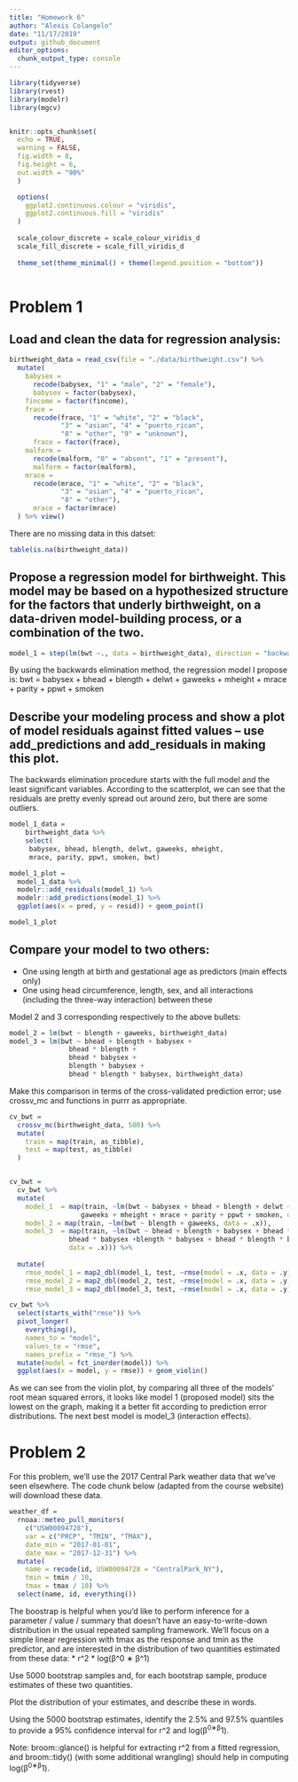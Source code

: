 ```yaml
---
title: "Homework 6"
author: "Alexis Colangelo"
date: "11/17/2019"
output: github_document
editor_options: 
  chunk_output_type: console
---
```


```r
library(tidyverse)
library(rvest)
library(modelr)
library(mgcv)


knitr::opts_chunk$set(
  echo = TRUE,
  warning = FALSE,
  fig.width = 8,
  fig.height = 6,
  out.width = "90%"
  )

  options(
    ggplot2.continuous.colour = "viridis",
    ggplot2.continuous.fill = "viridis"
  )
  
  scale_colour_discrete = scale_colour_viridis_d
  scale_fill_discrete = scale_fill_viridis_d
  
  theme_set(theme_minimal() + theme(legend.position = "bottom"))
  
```

# Problem 1

## Load and clean the data for regression analysis:

```r
birthweight_data = read_csv(file = "./data/birthweight.csv") %>%
  mutate(
    babysex = 
      recode(babysex, "1" = "male", "2" = "female"),
      babysex = factor(babysex),
    fincome = factor(fincome),
    frace = 
      recode(frace, "1" = "white", "2" = "black", 
             "3" = "asian", "4" = "puerto_rican", 
             "8" = "other", "9" = "unknown"),
      frace = factor(frace),
    malform = 
      recode(malform, "0" = "absent", "1" = "present"),
      malform = factor(malform),
    mrace =
      recode(mrace, "1" = "white", "2" = "black",
             "3" = "asian", "4" = "puerto_rican",
             "8" = "other"),
      mrace = factor(mrace)
  ) %>% view()
```

There are no missing data in this datset:
```r
table(is.na(birthweight_data))
```

## Propose a regression model for birthweight. This model may be based on a hypothesized structure for the factors that underly birthweight, on a data-driven model-building process, or a combination of the two. 

```r
model_1 = step(lm(bwt ~., data = birthweight_data), direction = "backward")
```

By using the backwards elimination method, the regression model I propose is:
bwt = babysex + bhead + blength + delwt + gaweeks + mheight + mrace + parity + ppwt + smoken
    
## Describe your modeling process and show a plot of model residuals against fitted values – use add_predictions and add_residuals in making this plot.
The backwards elimination procedure starts with the full model and the least significant variables. According to the scatterplot, we can see that the residuals are pretty evenly
spread out around zero, but there are some outliers. 
 
```r
model_1_data =
    birthweight_data %>% 
    select(
     babysex, bhead, blength, delwt, gaweeks, mheight, 
     mrace, parity, ppwt, smoken, bwt) 

model_1_plot =
  model_1_data %>%
  modelr::add_residuals(model_1) %>%
  modelr::add_predictions(model_1) %>%
  ggplot(aes(x = pred, y = resid)) + geom_point()

model_1_plot

```

## Compare your model to two others:
* One using length at birth and gestational age as predictors (main effects only) 
* One using head circumference, length, sex, and all interactions (including the three-way interaction) between these

Model 2 and 3 corresponding respectively to the above bullets:
```r
model_2 = lm(bwt ~ blength + gaweeks, birthweight_data)
model_3 = lm(bwt ~ bhead + blength + babysex + 
               bhead * blength + 
               bhead * babysex +
               blength * babysex + 
               bhead * blength * babysex, birthweight_data)
```

Make this comparison in terms of the cross-validated prediction error; use crossv_mc and functions in purrr as appropriate.

```r
cv_bwt =
  crossv_mc(birthweight_data, 500) %>%
  mutate(
    train = map(train, as_tibble),
    test = map(test, as_tibble)
  )


cv_bwt = 
  cv_bwt %>% 
  mutate(
    model_1  = map(train, ~lm(bwt ~ babysex + bhead + blength + delwt + 
                  gaweeks + mheight + mrace + parity + ppwt + smoken, data = .x)),
    model_2 = map(train, ~lm(bwt ~ blength + gaweeks, data = .x)),
    model_3  = map(train, ~lm(bwt ~ bhead + blength + babysex + bhead * blength + 
               bhead * babysex +blength * babysex + bhead * blength * babysex, 
               data = .x))) %>% 
  
  mutate(
    rmse_model_1 = map2_dbl(model_1, test, ~rmse(model = .x, data = .y)),
    rmse_model_2 = map2_dbl(model_2, test, ~rmse(model = .x, data = .y)),
    rmse_model_3 = map2_dbl(model_3, test, ~rmse(model = .x, data = .y)))

cv_bwt %>% 
  select(starts_with("rmse")) %>% 
  pivot_longer(
    everything(),
    names_to = "model", 
    values_to = "rmse",
    names_prefix = "rmse_") %>% 
  mutate(model = fct_inorder(model)) %>% 
  ggplot(aes(x = model, y = rmse)) + geom_violin()
```

As we can see from the violin plot, by comparing all three of the models' root mean squared errors, it looks like model 1 (proposed model) sits the lowest on the graph, making it a better fit according to prediction error distributions. The next best model is model_3 (interaction effects).

# Problem 2

For this problem, we’ll use the 2017 Central Park weather data that we’ve seen elsewhere. The code chunk below (adapted from the course website) will download these data.

```r
weather_df = 
  rnoaa::meteo_pull_monitors(
    c("USW00094728"),
    var = c("PRCP", "TMIN", "TMAX"), 
    date_min = "2017-01-01",
    date_max = "2017-12-31") %>%
  mutate(
    name = recode(id, USW00094728 = "CentralPark_NY"),
    tmin = tmin / 10,
    tmax = tmax / 10) %>%
  select(name, id, everything())
```

The boostrap is helpful when you’d like to perform inference for a parameter / value / summary that doesn’t have an easy-to-write-down distribution in the usual repeated sampling framework. We’ll focus on a simple linear regression with tmax as the response and tmin as the predictor, and are interested in the distribution of two quantities estimated from these data:
* r^2
* log(β^0 ∗ β^1)

Use 5000 bootstrap samples and, for each bootstrap sample, produce estimates of these two quantities. 

Plot the distribution of your estimates, and describe these in words. 

Using the 5000 bootstrap estimates, identify the 2.5% and 97.5% quantiles to provide a 95% confidence interval for r^2 and log(β^0∗β^1). 

Note: broom::glance() is helpful for extracting r^2 from a fitted regression, and broom::tidy() (with some additional wrangling) should help in computing log(β^0∗β^1).
